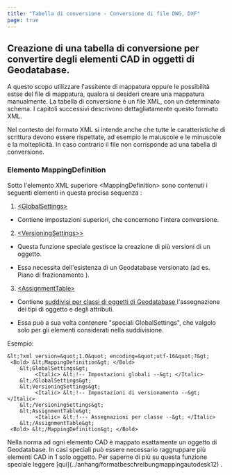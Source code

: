 ```yaml
---
title: "Tabella di conversione - Conversione di file DWG, DXF"
page: true
---
```

## Creazione di una tabella di conversione per convertire degli elementi CAD in oggetti di Geodatabase.
A questo scopo utilizzare l&#39;assitente di mappatura oppure le possibilit&#224; estse del file di mappatura, qualora si desideri creare una mappatura manualmente.
<Success>
La tabella di conversione &#232; un file XML, con un determinato schema. I capitoli successivi descrivono dettagliatamente questo formato XML. 
</Success>

<Warning>
Nel contesto del formato  <Italic> XML </Italic>  si intende anche che tutte le caratteristiche di scrittura devono essere rispettate, ad esempio le maiuscole e le minuscole e la molteplicit&#224;. In caso contrario il file non corrisponde ad una tabella di conversione.
</Warning>


### Elemento MappingDefinition
Sotto l&#39;elemento XML superiore  <Italic> &lt;MappingDefinition&gt; </Italic>  sono contenuti i seguenti elementi  <Italic> in questa precisa sequenza </Italic> :

1. <Italic> [&lt;GlobalSettings&gt;](../anhang/formatbeschreibungmappingautodesk2) </Italic> 
- Contiene impostazioni superiori, che concernono l&#39;intera conversione.



2. <Italic> [&lt;VersioningSettings&gt;&gt;](../anhang/formatbeschreibungmappingautodesk12) </Italic> 
- Questa funzione speciale gestisce la creazione di pi&#249; versioni di un oggetto.

- Essa necessita dell&#39;esistenza di un Geodatabase versionato (ad es. <Italic> Piano di frazionamento </Italic> ).



3. <Italic> [&lt;AssignmentTable&gt;](../anhang/formatbeschreibungmappingautodesk3) </Italic> 
- Contiene <U> suddivisi per classi di oggetti di Geodatabase </U>  l&#39;assegnazione dei tipi di oggetto e degli attributi.

- Essa pu&#242; a sua volta contenere &quot;speciali GlobalSettings&quot;, che valgolo solo per gli elementi considerati nella suddivisione.





 <Bold> Esempio: </Bold> 

```
&lt;?xml version=&quot;1.0&quot; encoding=&quot;utf-16&quot;?&gt;
 <Bold> &lt;MappingDefinition&gt; </Bold> 
    &lt;GlobalSettings&gt;
         <Italic> &lt;!-- Impostazioni globali --&gt; </Italic> 
    &lt;/GlobalSettings&gt;
    &lt;VersioningSettings&gt;
         <Italic> &lt;!-- Impostazioni di versionamento --&gt; </Italic> 
    &lt;/VersioningSettings&gt;
    &lt;AssignmentTable&gt;
         <Italic> &lt;!--- Assegnazioni per classe --&gt; </Italic> 
    &lt;/AssignmentTable&gt;
 <Bold> &lt;/MappingDefinition&gt; </Bold> 

```


<Warning>
Nella norma ad ogni elemento CAD &#232; mappato esattamente un oggetto di Geodatabase.
In casi speciali pu&#242; essere necessario raggruppare pi&#249; elementi CAD in 1 solo oggetto.
Per saperne di pi&#249; su questa funzione speciale leggere [qui](../anhang/formatbeschreibungmappingautodesk12)
.
</Warning>
